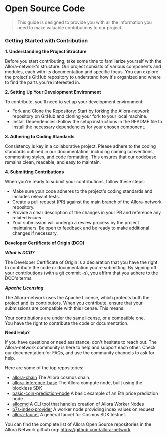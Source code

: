 # Open Source Code

> This guide is designed to provide you with all the information you need to make valuable contributions to our project.

### Getting Started with Contribution

**1. Understanding the Project Structure**

Before you start contributing, take some time to familiarize yourself with the Allora-network's structure. Our project consists of various components and modules, each with its documentation and specific focus. You can explore the project's GitHub repository to understand how it's organized and where to find the parts you're interested in.

**2. Setting Up Your Development Environment**

To contribute, you'll need to set up your development environment:

- Fork and Clone the Repository: Start by forking the Allora-network repository on GitHub and cloning your fork to your local machine.
- Install Dependencies: Follow the setup instructions in the README file to install the necessary dependencies for your chosen component.

**3. Adhering to Coding Standards**

Consistency is key in a collaborative project. Please adhere to the coding standards outlined in our documentation, including naming conventions, commenting styles, and code formatting. This ensures that our codebase remains clean, readable, and easy to maintain.

**4. Submitting Contributions**

When you're ready to submit your contributions, follow these steps:

- Make sure your code adheres to the project's coding standards and includes relevant tests.
- Create a pull request (PR) against the main branch of the Allora-network repository.
- Provide a clear description of the changes in your PR and reference any related issues.
- Your submission will undergo a review process by the project maintainers. Be open to feedback and be ready to make additional changes if necessary.

**Developer Certificate of Origin (DCO)**

_**What is DCO?**_

The Developer Certificate of Origin is a declaration that you have the right to contribute the code or documentation you're submitting. By signing off your contributions (with a git commit -s), you affirm that you adhere to the DCO's terms.

_**Apache Licensing**_

The Allora-network uses the Apache License, which protects both the project and its contributors. When you contribute, ensure that your submissions are compatible with this license. This means:

Your contributions are under the same license, or a compatible one.  
You have the right to contribute the code or documentation.

**Need Help?**

If you have questions or need assistance, don't hesitate to reach out. The Allora-network community is here to help and support each other. Check our documentation for FAQs, and use the community channels to ask for help.

Here are some of the top repositories: 

- [allora-chain](https://github.com/allora-network/allora-chain) The Allora cosmos chain. 
- [allora-inference-base](https://github.com/allora-network/allora-inference-base) The Allora compute node, built using the blockless SDK
- [basic-coin-prediction-node](https://github.com/allora-network/basic-coin-prediction-node) A basic example of an Eth price prediction node
- [allocmd](https://github.com/allora-network/allocmd) A CLI tool that handles creation of Allora Worker Nodes
- [b7s-index-provider](https://github.com/allora-network/b7s-index-provider) A worker node providing index values on request  
- [allora-faucet](https://github.com/allora-network/allora-faucet) A general faucet for Cosmos SDK testnet.

You can find the complete list of Allora Open Source repositories in the Allora Network github org: https://github.com/allora-network
